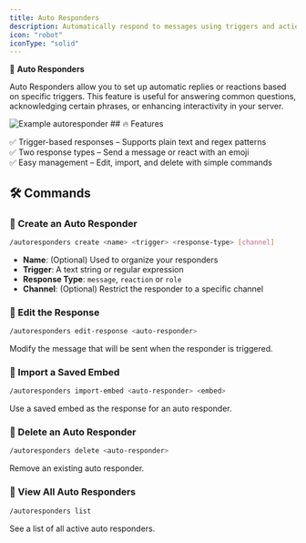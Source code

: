 ```yaml
---
title: Auto Responders
description: Automatically respond to messages using triggers and actions
icon: "robot"
iconType: "solid"
---
```


🤖 **Auto Responders**

Auto Responders allow you to set up automatic replies or reactions based on specific triggers. This feature is useful for answering common questions, acknowledging certain phrases, or enhancing interactivity in your server.
<Frame>
    <img src="/images/autoresponders/example-autoresponder.png" alt="Example autoresponder"/>
</Frame>
## 🔥 Features

✅ Trigger-based responses – Supports plain text and regex patterns  
✅ Two response types – Send a message or react with an emoji  
✅ Easy management – Edit, import, and delete with simple commands  

## 🛠️ Commands

### 🔹 Create an Auto Responder
```sh
/autoresponders create <name> <trigger> <response-type> [channel]
```
- **Name**: (Optional) Used to organize your responders  
- **Trigger**: A text string or regular expression  
- **Response Type**: `message`, `reaction` or `role` 
- **Channel**: (Optional) Restrict the responder to a specific channel

### 🔹 Edit the Response
```sh
/autoresponders edit-response <auto-responder>
```
Modify the message that will be sent when the responder is triggered.

### 🔹 Import a Saved Embed
```sh
/autoresponders import-embed <auto-responder> <embed>
```
Use a saved embed as the response for an auto responder.

### 🔹 Delete an Auto Responder
```sh
/autoresponders delete <auto-responder>
```
Remove an existing auto responder.

### 🔹 View All Auto Responders
```sh
/autoresponders list
```
See a list of all active auto responders.